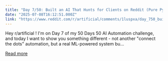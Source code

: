 ```yaml
---
title: "Day 7/50: Built an AI That Hunts for Clients on Reddit (Pure Python + ML, No No-Code BS"
date: "2025-07-08T16:12:51.000Z"
link: "https://www.reddit.com/r/artificial/comments/1luspxa/day_750_built_an_ai_that_hunts_for_clients_on/"
---
```


Hey r/artificial !
 I'm on Day 7 of my 50 Days 50 AI Automation challenge, and today I want to show you something different - not another "connect the dots" automation, but a real ML-powered system bu...

[Read more](https://www.reddit.com/r/artificial/comments/1luspxa/day_750_built_an_ai_that_hunts_for_clients_on/)
